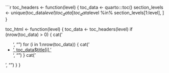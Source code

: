 ```{r, echo=FALSE}
toc_headers <- function(level) {
  toc_data <- quarto:::toc()
  section_levels <- unique(toc_data$level)
  toc_data[toc_data$level %in% section_levels[1:level], ]
}

toc_html <- function(level) {
  toc_data <- toc_headers(level)
  if (nrow(toc_data) > 0) {
    cat('<ul class="nav flex-column">', "\n")
    for (i in 1:nrow(toc_data)) {
      cat('<li class="nav-item"><a class="nav-link" href="#', toc_data$slug[i], '">', toc_data$title[i], '</a></li>', "\n")
    }
    cat('</ul>', "\n")
  }
}
